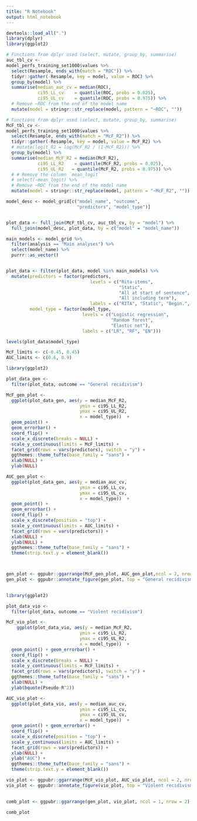 ```yaml
---
title: "R Notebook"
output: html_notebook
---
```



```r
devtools::load_all(".")
library(dplyr)
library(ggplot2)
```




```r
# Functions from dplyr used (select, mutate, group_by, summarise)
auc_tbl_cv <-
model_perfs_training_set1000$values %>% 
  select(Resample, ends_with(match = "ROC")) %>% 
  tidyr::gather(-Resample, key = model, value = ROC) %>%
  group_by(model) %>% 
  summarise(median_auc_cv = median(ROC),
            ci95_LL_cv    = quantile(ROC, probs = 0.025),
            ci95_UL_cv    = quantile(ROC, probs = 0.975)) %>% 
  # Remove ~ROC from the end of the model name
  mutate(model = stringr::str_replace(model, pattern = "~ROC", ""))

```



```r
# Functions from dplyr used (select, mutate, group_by, summarise)
McF_tbl_cv <-
model_perfs_training_set1000$values %>% 
  select(Resample, ends_with(match = "McF_R2")) %>% 
  tidyr::gather(-Resample, key = model, value = McF_R2) %>%
  # mutate(logit_R2 = log(McF_R2 / (1-McF_R2))) %>% 
  group_by(model) %>% 
  summarise(median_McF_R2 = median(McF_R2),
            ci95_LL_R2    = quantile(McF_R2, probs = 0.025),
            ci95_UL_R2   = quantile(McF_R2, probs = 0.975)) %>% 
  # # Remove the column `mean_logit` 
  # select(-mean_logit) %>% 
  # Remove ~ROC from the end of the model name
  mutate(model = stringr::str_replace(model, pattern = "~McF_R2", ""))

```

```r
model_desc <- model_grid[c("model_name", "outcome", 
                           "predictors", "model_type")]


plot_data <- full_join(McF_tbl_cv, auc_tbl_cv, by = "model") %>% 
  full_join(model_desc, plot_data, by = c("model" = "model_name"))
```




```r
main_models <- model_grid %>% 
  filter(analysis == "Main analyses") %>% 
  select(model_name) %>% 
  purrr::as_vector()


plot_data <- filter(plot_data, model %in% main_models) %>% 
  mutate(predictors = factor(predictors,
                                levels = c("Rita-items",
                                           "Static",
                                           "All at start of sentence",
                                           "All including term"),
                                labels = c("RITA", "Static", "Begin.", "All")),
         model_type = factor(model_type,
                             levels = c("Logistic regression",
                                        "Random forest",
                                        "Elastic net"),
                             labels = c("LR", "RF", "EN")))

levels(plot_data$model_type)
```

```r
McF_limits <- c(-0.45, 0.45)
AUC_limits <- c(0.6, 0.9)
```


```r
library(ggplot2)

plot_data_gen <-
  filter(plot_data, outcome == "General recidivism") 

McF_gen_plot <- 
  ggplot(plot_data_gen, aes(y = median_McF_R2, 
                            ymin = ci95_LL_R2,
                            ymax = ci95_UL_R2,
                            x = model_type))  +
  geom_point() + 
  geom_errorbar() + 
  coord_flip() +
  scale_x_discrete(breaks = NULL) +
  scale_y_continuous(limits = McF_limits) +
  facet_grid(rows = vars(predictors), switch = "y") +
  ggthemes::theme_tufte(base_family = "sans") +
  xlab(NULL) +
  ylab(NULL)

AUC_gen_plot <- 
  ggplot(plot_data_gen, aes(y = median_auc_cv,
                            ymin = ci95_LL_cv,
                            ymax = ci95_UL_cv,
                            x = model_type))  +
  geom_point() +
  geom_errorbar() + 
  coord_flip() +
  scale_x_discrete(position = "top") +
  scale_y_continuous(limits = AUC_limits) +
  facet_grid(rows = vars(predictors)) +
  xlab(NULL) +
  ylab(NULL) +
  ggthemes::theme_tufte(base_family = "sans") +
  theme(strip.text.y = element_blank())



gen_plot <- ggpubr::ggarrange(McF_gen_plot, AUC_gen_plot,ncol = 2, nrow = 1)
gen_plot <- ggpubr::annotate_figure(gen_plot, top = "General recidivism")
  
```

```r
library(ggplot2)

plot_data_vio <-
  filter(plot_data, outcome == "Violent recidivism") 

McF_vio_plot <- 
    ggplot(plot_data_vio, aes(y = median_McF_R2, 
                            ymin = ci95_LL_R2,
                            ymax = ci95_UL_R2,
                            x = model_type))  +
  geom_point() + geom_errorbar() + 
  coord_flip() +
  scale_x_discrete(breaks = NULL) +
  scale_y_continuous(limits = McF_limits) +
  facet_grid(rows = vars(predictors), switch = "y") +
  ggthemes::theme_tufte(base_family = "sans") +
  xlab(NULL) +
  ylab(bquote(Pseudo-R^2))

AUC_vio_plot <- 
  ggplot(plot_data_vio, aes(y = median_auc_cv,
                            ymin = ci95_LL_cv,
                            ymax = ci95_UL_cv,
                            x = model_type))  +
  geom_point() + geom_errorbar() + 
  coord_flip() +
  scale_x_discrete(position = "top") +
  scale_y_continuous(limits = AUC_limits) +
  facet_grid(rows = vars(predictors)) +
  xlab(NULL) +
  ylab("AUC") +
  ggthemes::theme_tufte(base_family = "sans") +
  theme(strip.text.y = element_blank())

vio_plot <- ggpubr::ggarrange(McF_vio_plot, AUC_vio_plot, ncol = 2, nrow = 1) 
vio_plot <- ggpubr::annotate_figure(vio_plot, top = "Violent recidivism")
  
```



```r
comb_plot <- ggpubr::ggarrange(gen_plot, vio_plot, ncol = 1, nrow = 2)

comb_plot

```

